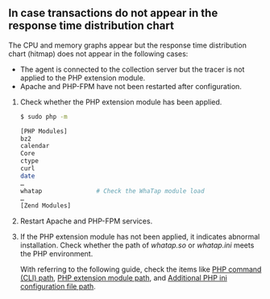 ## In case transactions do not appear in the response time distribution chart

The CPU and memory graphs appear but the response time distribution chart (hitmap) does not appear in the following cases: 

- The agent is connected to the collection server but the tracer is not applied to the PHP extension module.
- Apache and PHP-FPM have not been restarted after configuration.

1. Check whether the PHP extension module has been applied.

   ```bash
   $ sudo php -m

   [PHP Modules]
   bz2
   calendar
   Core
   ctype
   curl
   date
   …
   whatap               # Check the WhaTap module load
   …
   [Zend Modules]
   ```

2. Restart Apache and PHP-FPM services.

3. If the PHP extension module has not been applied, it indicates abnormal installation. Check whether the path of _whatap.so_ or *whatap.ini* meets the PHP environment.

   With referring to the following guide, check the items like [PHP command (CLI) path](#check-php-cli-path), [PHP extension module path](#check-php-extension-module), and [Additional PHP ini configuration file path](#php-ini-path).
